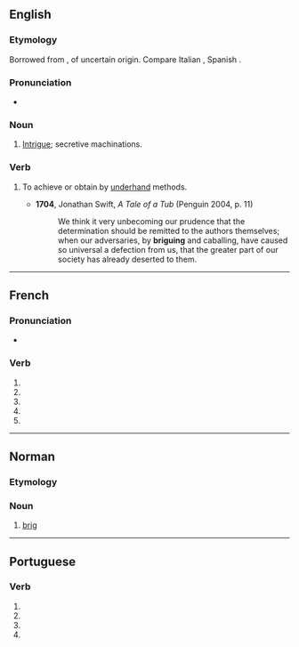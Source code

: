 {{also|brigué}}
==English==

===Etymology===
Borrowed from {{bor|en|fr|brigue}}, of uncertain origin. Compare Italian {{m|it|briga}}, Spanish {{m|es|brega}}.

===Pronunciation===
* {{IPA|/bɹiːɡ/|lang=en}}

===Noun===
{{en-noun}}

# {{lb|en|obsolete}} [[intrigue|Intrigue]]; secretive machinations.
#: {{rfquotek|Chesterfield}}

===Verb===
{{en-verb|brigu}}

# {{lb|en|obsolete}} To achieve or obtain by [[underhand]] methods.
#* '''1704''', Jonathan Swift, ''A Tale of a Tub'' (Penguin 2004, p. 11)
#*: We think it very unbecoming our prudence that the determination should be remitted to the authors themselves; when our adversaries, by '''briguing''' and caballing, have caused so universal a defection from us, that the greater part of our society has already deserted to them.

----

==French==

===Pronunciation===
* {{homophones|lang=fr|briguent|brigues}}

===Verb===
{{head|fr|verb form}}

# {{inflection of|briguer||1|s|pres|indc|lang=fr}}
# {{inflection of|briguer||3|s|pres|indc|lang=fr}}
# {{inflection of|briguer||1|s|pres|subj|lang=fr}}
# {{inflection of|briguer||3|s|pres|subj|lang=fr}}
# {{inflection of|briguer||2|s|impr|lang=fr}}

----

==Norman==

===Etymology===
{{rfe|lang=nrf}}

===Noun===
{{nrf-noun|f}}

# {{lb|nrf|Jersey}} [[brig]]

----

==Portuguese==

===Verb===
{{head|pt|verb form}}

# {{inflection of|brigar||1|s|pres|subj|lang=pt}}
# {{inflection of|brigar||3|s|pres|subj|lang=pt}}
# {{inflection of|brigar||1|s|impr|lang=pt}}
# {{inflection of|brigar||3|s|impr|lang=pt}}
